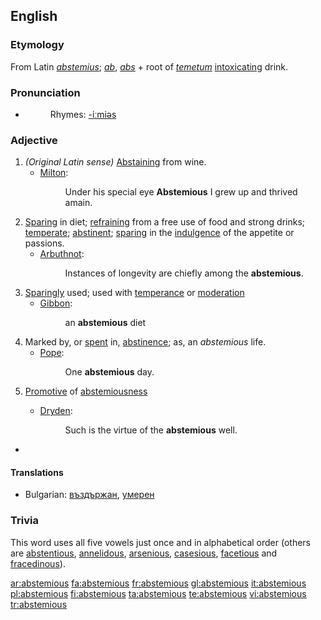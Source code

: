 ==English==

===Etymology===
From Latin ''[[abstemius]]''; ''[[ab]]'', ''[[abs]]'' + root of ''[[temetum]]'' [[intoxicating]] drink.

===Pronunciation===
* {{IPA|/æbˈstɛmi.əs/}}
*: Rhymes: [[Rhymes:English:-iːmiəs|-iːmiəs]]

===Adjective===
{{en-adj}}

# ''(Original Latin sense)'' [[abstaining|Abstaining]] from wine.
#* [[Milton]]:
#*: Under his special eye '''Abstemious''' I grew up and thrived amain.
# [[sparing|Sparing]] in diet; [[refraining]] from a free use of food and strong drinks; [[temperate]]; [[abstinent]]; [[sparing]] in the [[indulgence]] of the appetite or passions.
#* [[Arbuthnot]]:
#*: Instances of longevity are chiefly among the '''abstemious'''.
# [[sparing|Sparingly]] used; used with [[temperance]] or [[moderation]]
#* [[Gibbon]]:
#*: an '''abstemious''' diet
# Marked by, or [[spent]] in, [[abstinence]]; as, an ''abstemious'' life.
#* [[Pope]]:
#*: One '''abstemious''' day.
# {{rare}} [[Promotive]] of [[abstemiousness]]
#* [[Dryden]]:
#*: Such is the virtue of the '''abstemious''' well.
* {{seeCites}}

====Translations====
{{trans-top}}
* Bulgarian: [[въздържан]], [[умерен]]
{{trans-mid}}
{{trans-bottom}}

===Trivia===
This word uses all five vowels just once and in alphabetical order (others are [[abstentious]], [[annelidous]], [[arsenious]], [[casesious]], [[facetious]] and [[fracedinous]]).

[[ar:abstemious]]
[[fa:abstemious]]
[[fr:abstemious]]
[[gl:abstemious]]
[[it:abstemious]]
[[pl:abstemious]]
[[fi:abstemious]]
[[ta:abstemious]]
[[te:abstemious]]
[[vi:abstemious]]
[[tr:abstemious]]